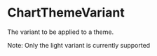 # ChartThemeVariant

The variant to be applied to a theme.

Note: Only the light variant is currently supported
